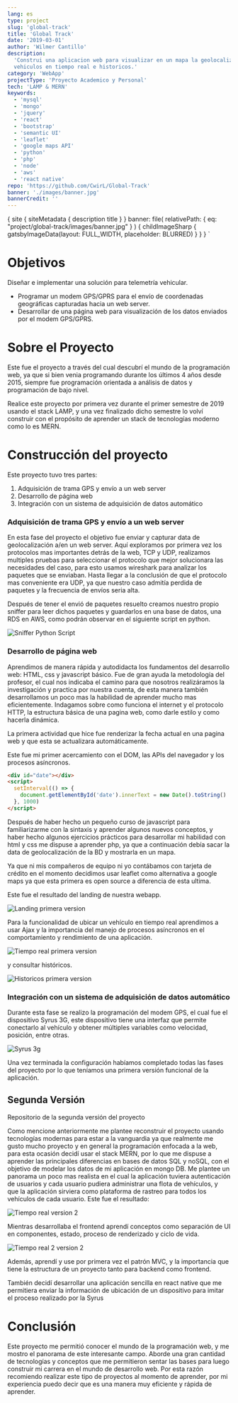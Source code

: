 ```yaml
---
lang: es
type: project
slug: 'global-track'
title: 'Global Track'
date: '2019-03-01'
author: 'Wilmer Cantillo'
description:
  'Construi una aplicacion web para visualizar en un mapa la geolocalizacion de
  vehiculos en tiempo real e historicos.'
category: 'WebApp'
projectType: 'Proyecto Academico y Personal'
tech: 'LAMP & MERN'
keywords:
  - 'mysql'
  - 'mongo'
  - 'jquery'
  - 'react'
  - 'bootstrap'
  - 'semantic UI'
  - 'leaflet'
  - 'google maps API'
  - 'python'
  - 'php'
  - 'node'
  - 'aws'
  - 'react native'
repo: 'https://github.com/CwirL/Global-Track'
banner: './images/banner.jpg'
bannerCredit: ''
---
```


  {
    site {
      siteMetadata {
        description
        title
      }
    }
    banner: file(
      relativePath: { eq: "project/global-track/images/banner.jpg" }
    ) {
      childImageSharp {
        gatsbyImageData(layout: FULL_WIDTH, placeholder: BLURRED)
      }
    }
  }
`

# Objetivos

<PAfterHeading>
  Diseñar e implementar una solución para telemetría vehicular.
</PAfterHeading>

- Programar un modem GPS/GPRS para el envío de coordenadas geográficas
  capturadas hacia un web server.
- Desarrollar de una página web para visualización de los datos enviados por el
  modem GPS/GPRS.

# Sobre el Proyecto

<PAfterHeading>
  Este fue el proyecto a través del cual descubrí el mundo de la programación
  web, ya que si bien venia programando durante los últimos 4 años desde 2015,
  siempre fue programación orientada a análisis de datos y programación de bajo
  nivel.
</PAfterHeading>

Realice este proyecto por primera vez durante el primer semestre de 2019 usando
el stack LAMP, y una vez finalizado dicho semestre lo volví construir con el
propósito de aprender un stack de tecnologías moderno como lo es MERN.

# Construcción del proyecto

<PAfterHeading>

Este proyecto tuvo tres partes:

</PAfterHeading>

1. Adquisición de trama GPS y envío a un web server
2. Desarrollo de página web
3. Integración con un sistema de adquisición de datos automático

### Adquisición de trama GPS y envío a un web server

<PAfterHeading>
  En esta fase del proyecto el objetivo fue enviar y capturar data de
  geolocalización a/en un web server. Aquí exploramos por primera vez los
  protocolos mas importantes detrás de la web, TCP y UDP, realizamos multiples
  pruebas para seleccionar el protocolo que mejor solucionara las necesidades
  del caso, para esto usamos wireshark para analizar los paquetes que se
  enviaban. Hasta llegar a la conclusión de que el protocolo mas conveniente era
  UDP, ya que nuestro caso admitía perdida de paquetes y la frecuencia de envíos
  seria alta.
</PAfterHeading>

Después de tener el envió de paquetes resuelto creamos nuestro propio sniffer
para leer dichos paquetes y guardarlos en una base de datos, una RDS en AWS,
como podrán observar en el siguiente script en python.

![Sniffer Python Script](./images/sniffer.png)

### Desarrollo de página web

<PAfterHeading>
  Aprendimos de manera rápida y autodidacta los fundamentos del desarrollo web:
  HTML, css y javascript básico. Fue de gran ayuda la metodología del profesor,
  el cual nos indicaba el camino para que nosotros realizáramos la investigación
  y practica por nuestra cuenta, de esta manera también desarrollamos un poco
  mas la habilidad de aprender mucho mas eficientemente. Indagamos sobre como
  funciona el internet y el protocolo HTTP, la estructura básica de una pagina
  web, como darle estilo y como hacerla dinámica.
</PAfterHeading>

La primera actividad que hice fue renderizar la fecha actual en una pagina web y
que esta se actualizara automáticamente.

<DynamicDate />
<PAfterHeading>
  Este fue mi primer acercamiento con el DOM, las APIs del navegador y los
  procesos asíncronos.
</PAfterHeading>

```html
<div id="date"></div>
<script>
  setInterval(() => {
    document.getElementById('date').innerText = new Date().toString()
  }, 1000)
</script>
```

Después de haber hecho un pequeño curso de javascript para familiarizarme con la
sintaxis y aprender algunos nuevos conceptos, y haber hecho algunos ejercicios
prácticos para desarrollar mi habilidad con html y css me dispuse a aprender
php, ya que a continuación debía sacar la data de geolocalización de la BD y
mostrarla en un mapa.

Ya que ni mis compañeros de equipo ni yo contábamos con tarjeta de crédito en el
momento decidimos usar leaflet como alternativa a google maps ya que esta
primera es open source a diferencia de esta ultima.

Este fue el resultado del landing de nuestra webapp.

![Landing primera version](./images/landing.png)

Para la funcionalidad de ubicar un vehículo en tiempo real aprendimos a usar
Ajax y la importancia del manejo de procesos asíncronos en el comportamiento y
rendimiento de una aplicación.

![Tiempo real primera version](./images/real-time.png)

y consultar históricos.

![Historicos primera version](./images/historical.png)

### Integración con un sistema de adquisición de datos automático

<PAfterHeading>
  Durante esta fase se realizo la programación del modem GPS, el cual fue el
  dispositivo Syrus 3G, este dispositivo tiene una interfaz que permite
  conectarlo al vehículo y obtener múltiples variables como velocidad, posición,
  entre otras.
</PAfterHeading>

![Syrus 3g](./images/syrus.png)

Una vez terminada la configuración habíamos completado todas las fases del
proyecto por lo que teníamos una primera versión funcional de la aplicación.

## Segunda Versión

<Link target="_blank" href="https://github.com/CwirL/TrackApp">
  <Badge
    variant="subtle"
    colorScheme="black"
    textTransform="capitalize"
    display="flex"
    alignItems="center"
  >
    <Text marginRight="0.4rem">
      Repositorio de la segunda versión del proyecto
    </Text>
    <FaExternalLinkAlt />
  </Badge>
</Link>

Como mencione anteriormente me plantee reconstruir el proyecto usando
tecnologías modernas para estar a la vanguardia ya que realmente me gusto mucho
proyecto y en general la programación enfocada a la web, para esta ocasión
decidí usar el stack MERN, por lo que me dispuse a aprender las principales
diferencias en bases de datos SQL y noSQL, con el objetivo de modelar los datos
de mi aplicación en mongo DB. Me plantee un panorama un poco mas realista en el
cual la aplicación tuviera autenticación de usuarios y cada usuario pudiera
administrar una flota de vehículos, y que la aplicación sirviera como plataforma
de rastreo para todos los vehículos de cada usuario. Este fue el resultado:

![Tiempo real version 2](./images/track-app.png)

Mientras desarrollaba el frontend aprendí conceptos como separación de UI en
componentes, estado, proceso de renderizado y ciclo de vida.

![Tiempo real 2 version 2](./images/track-select.png)

Además, aprendí y use por primera vez el patrón MVC, y la importancia que tiene
la estructura de un proyecto tanto para backend como frontend.

También decidí desarrollar una aplicación sencilla en react native que me
permitiera enviar la información de ubicación de un dispositivo para imitar el
proceso realizado por la Syrus

# Conclusión

<PAfterHeading>
  Este proyecto me permitió conocer el mundo de la programación web, y me mostro
  el panorama de este interesante campo. Aborde una gran cantidad de tecnologías
  y conceptos que me permitieron sentar las bases para luego construir mi
  carrera en el mundo de desarrollo web. Por esta razón recomiendo realizar este
  tipo de proyectos al momento de aprender, por mi experiencia puedo decir que
  es una manera muy eficiente y rápida de aprender.
</PAfterHeading>
